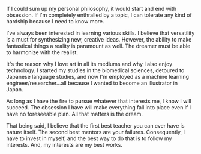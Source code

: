 If I could sum up my personal philosophy, it would start and end with obsession. If I'm completely enthralled by a topic, I can tolerate any kind of hardship because I need to know more.

I've always been interested in learning various skills. I believe that versatility is a must for synthesizing new, creative ideas. However, the ability to make fantastical things a reality is paramount as well. The dreamer must be able to harmonize with the realist.

It's the reason why I love art in all its mediums and why I also enjoy technology. I started my studies in the biomedical sciences, detoured to Japanese language studies, and now I'm employed as a machine learning engineer/researcher...all because I wanted to become an illustrator in Japan.

As long as I have the fire to pursue whatever that interests me, I know I will succeed. The obsession I have will make everything fall into place even if I have no foreseeable plan. All that matters is the dream.

That being said, I believe that the first best teacher you can ever have is nature itself. The second best mentors are your failures. Consequently, I have to invest in myself, and the best way to do that is to follow my interests. And, my interests are my best works.